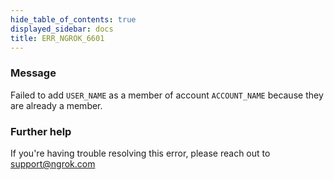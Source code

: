```yaml
---
hide_table_of_contents: true
displayed_sidebar: docs
title: ERR_NGROK_6601
---
```




### Message

Failed to add `USER_NAME` as a member of account `ACCOUNT_NAME` because they are already a member.

<ErrorDetails error="err_ngrok_6601" />

### Further help

If you're having trouble resolving this error, please reach out to [support@ngrok.com](mailto:support@ngrok.com?subject=Help%20with%20ERR_NGROK_6601)
